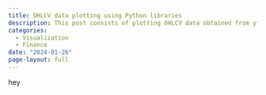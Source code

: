 ```yaml
---
title: OHLCV data plotting using Python libraries
description: This post consists of plotting OHLCV data obtained from yfinance library using multiple python data visualization libraries.
categories:
  - Visualization
  - Finance
date: "2024-01-26"
page-layout: full
---
```


hey